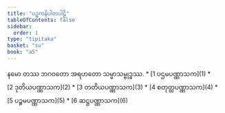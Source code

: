 ```yaml
---
title: "ပဉ္စကနိပါတပါဠိ"
tableOfContents: false
sidebar:
  order: 1
type: "tipitaka"
basket: "su"
book: "a5"
---
```


<Paragraph number="1" type="center" book="a5">
နမော တဿ ဘဂဝတော အရဟတော သမ္မာသမ္ဗုဒ္ဓဿ.

</Paragraph>

<TableOfContents book="a5">
* [1 ပဌမပဏ္ဏာသက](1)
* [2 ဒုတိယပဏ္ဏာသက](2)
* [3 တတိယပဏ္ဏာသက](3)
* [4 စတုတ္ထပဏ္ဏာသက](4)
* [5 ပဉ္စမပဏ္ဏာသက](5)
* [6 ဆဋ္ဌပဏ္ဏာသက](6)
</TableOfContents>
